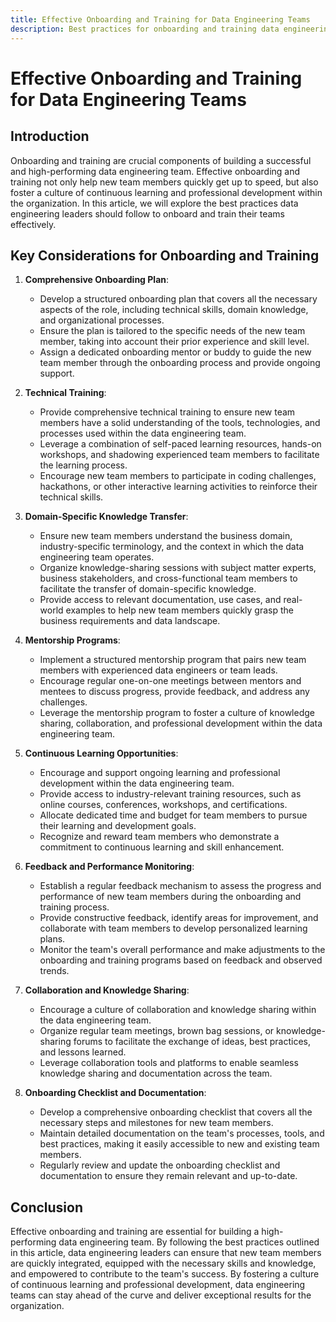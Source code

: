 ```yaml
---
title: Effective Onboarding and Training for Data Engineering Teams
description: Best practices for onboarding and training data engineering professionals
---
```


# Effective Onboarding and Training for Data Engineering Teams

## Introduction

Onboarding and training are crucial components of building a successful and high-performing data engineering team. Effective onboarding and training not only help new team members quickly get up to speed, but also foster a culture of continuous learning and professional development within the organization. In this article, we will explore the best practices data engineering leaders should follow to onboard and train their teams effectively.

## Key Considerations for Onboarding and Training

1. **Comprehensive Onboarding Plan**:
   - Develop a structured onboarding plan that covers all the necessary aspects of the role, including technical skills, domain knowledge, and organizational processes.
   - Ensure the plan is tailored to the specific needs of the new team member, taking into account their prior experience and skill level.
   - Assign a dedicated onboarding mentor or buddy to guide the new team member through the onboarding process and provide ongoing support.

2. **Technical Training**:
   - Provide comprehensive technical training to ensure new team members have a solid understanding of the tools, technologies, and processes used within the data engineering team.
   - Leverage a combination of self-paced learning resources, hands-on workshops, and shadowing experienced team members to facilitate the learning process.
   - Encourage new team members to participate in coding challenges, hackathons, or other interactive learning activities to reinforce their technical skills.

3. **Domain-Specific Knowledge Transfer**:
   - Ensure new team members understand the business domain, industry-specific terminology, and the context in which the data engineering team operates.
   - Organize knowledge-sharing sessions with subject matter experts, business stakeholders, and cross-functional team members to facilitate the transfer of domain-specific knowledge.
   - Provide access to relevant documentation, use cases, and real-world examples to help new team members quickly grasp the business requirements and data landscape.

4. **Mentorship Programs**:
   - Implement a structured mentorship program that pairs new team members with experienced data engineers or team leads.
   - Encourage regular one-on-one meetings between mentors and mentees to discuss progress, provide feedback, and address any challenges.
   - Leverage the mentorship program to foster a culture of knowledge sharing, collaboration, and professional development within the data engineering team.

5. **Continuous Learning Opportunities**:
   - Encourage and support ongoing learning and professional development within the data engineering team.
   - Provide access to industry-relevant training resources, such as online courses, conferences, workshops, and certifications.
   - Allocate dedicated time and budget for team members to pursue their learning and development goals.
   - Recognize and reward team members who demonstrate a commitment to continuous learning and skill enhancement.

6. **Feedback and Performance Monitoring**:
   - Establish a regular feedback mechanism to assess the progress and performance of new team members during the onboarding and training process.
   - Provide constructive feedback, identify areas for improvement, and collaborate with team members to develop personalized learning plans.
   - Monitor the team's overall performance and make adjustments to the onboarding and training programs based on feedback and observed trends.

7. **Collaboration and Knowledge Sharing**:
   - Encourage a culture of collaboration and knowledge sharing within the data engineering team.
   - Organize regular team meetings, brown bag sessions, or knowledge-sharing forums to facilitate the exchange of ideas, best practices, and lessons learned.
   - Leverage collaboration tools and platforms to enable seamless knowledge sharing and documentation across the team.

8. **Onboarding Checklist and Documentation**:
   - Develop a comprehensive onboarding checklist that covers all the necessary steps and milestones for new team members.
   - Maintain detailed documentation on the team's processes, tools, and best practices, making it easily accessible to new and existing team members.
   - Regularly review and update the onboarding checklist and documentation to ensure they remain relevant and up-to-date.

## Conclusion

Effective onboarding and training are essential for building a high-performing data engineering team. By following the best practices outlined in this article, data engineering leaders can ensure that new team members are quickly integrated, equipped with the necessary skills and knowledge, and empowered to contribute to the team's success. By fostering a culture of continuous learning and professional development, data engineering teams can stay ahead of the curve and deliver exceptional results for the organization.
